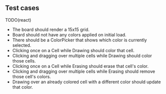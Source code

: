 ## Test cases

TODO(react)

- The board should render a 15x15 grid.
- Board should not have any colors applied on initial load.
- There should be a ColorPicker that shows which color is currently selected.
- Clicking once on a Cell while Drawing should color that cell.
- Clicking and dragging over multiple cells while Drawing should color those cells.
- Clicking once on a Cell while Erasing should erase that cell's color.
- Clicking and dragging over multiple cells while Erasing should remove those cell's colors.
- Drawing over an already colored cell with a different color should update that color.
